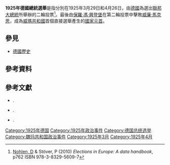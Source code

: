 {{Infobox election
| election_name = 1925年德國總統選舉
| country = Germany
| flag_year = Weimar
| type = presidential
| ongoing = no
| previous_election = 1919年德國總統選舉
| previous_year = 1919
| next_election = 1932年德國總統選舉
| next_year = 1932
| election_date = 1925年3月29日和4月26日
| image1 = [[File:President_Hindenburg.jpg|107px]]
| nominee1 = [[保羅·馮·興登堡|保羅·馮·興登堡]]
| party1 = 独立参选
| popular_vote1 = 14,655,641 
| percentage1 = 48.3%       
| image2 = [[File:Reichskanzler_Wilhelm_Marx_(cropped).jpg|104px]]
| nominee2 = [[威廉·馬克思|威廉·馬克思]]
| party2 = 德国中央黨
| popular_vote2 = 13,751,605  
| percentage2 = 45.3%   
| image3 = [[File:Bundesarchiv_Bild_102-12940,_Ernst_Thälmann_(scrap).jpg|100px]]
| nominee3 = [[恩斯特·台爾曼|恩斯特·台爾曼]]
| party3 = 德國共產黨
| popular_vote3 = 1,931,151     
| percentage3 = 6.4% 
| title = [[联邦大总统|联邦大总统]]
| posttitle = 当选[[联邦大总统|联邦大总统]]
| before_election = [[弗里德里希·艾伯特|弗里德里希·艾伯特]]
| before_party = 德国社会民主党
| after_election = [[保羅·馮·興登堡|保羅·馮·興登堡]]
| after_party = 无党籍
}}
'''1925年德國總統選舉'''是指分別在1925年3月29日和4月26日，由[[德國|德國]]為選出[[聯邦大總統|聯邦大總統]]所舉辦的二輪投票<ref name=NS>[[Dieter_Nohlen|Nohlen, D]] & Stöver, P (2010) ''Elections in Europe: A data handbook'', p762 ISBN 978-3-8329-5609-7</ref>。最後由[[保羅·馮·興登堡|保羅·馮·興登堡]]在第二輪投票中擊敗[[威廉·馬克思|威廉·馬克思]]，成為[[威瑪共和國|威瑪共和國]]首個直接選舉產生的[[國家元首|國家元首]]。

== 參見 ==
* [[德國歷史|德國歷史]]

== 參考資料 ==
{{reflist}}

== 參考文獻 ==
*{{Citation |last=Cary |first=Noel D. |year=1990 |title=The Making of the Reich President, 1925: German Conservatism and the Nomination of Paul von Hindenburg |journal=Central European History |volume=23 |issue= |pages=179–204 |doi=10.1017/S0008938900021348 }}.
*{{Citation |last=Falter |first=Jürgen W. |authorlink=Jürgen W. Falter |year=1990 |title=The Two Hindenburg Elections of 1925 and 1932: A Total Reversal of Voter Coalitions |journal=Central European History |volume=23 |issue= |pages=225–241 |doi=10.1017/S0008938900021361 }}.
*{{Citation |last=Zeender |first=John K. |year=1963 |title=The German Catholics and the Presidential Election of 1925 |journal=Journal of Modern History |volume=35 |issue=4 |pages=366–381 |doi=10.1086/243819 }}.

{{德國選舉}}
[[Category:1925年德国|Category:1925年德国]]
[[Category:1925年政治事件|Category:1925年政治事件]]
[[Category:德国总统选举|Category:德国总统选举]]
[[Category:魏玛共和国政治事件|Category:魏玛共和国政治事件]]
[[Category:1925年3月|Category:1925年3月]]
[[Category:1925年4月|Category:1925年4月]]